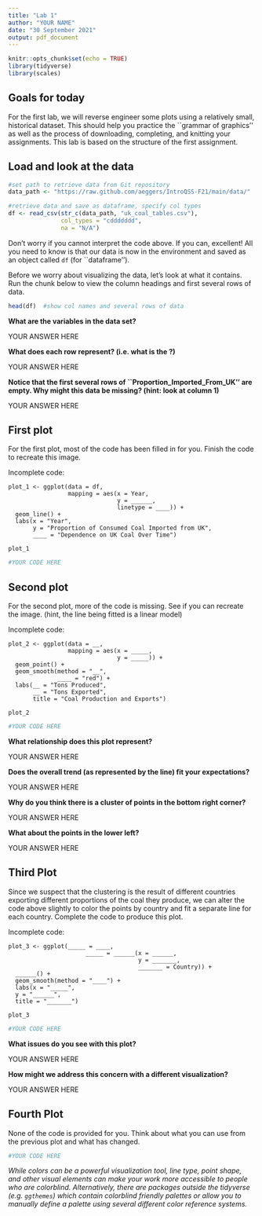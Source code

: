 ---
title: "Lab 1"
author: "YOUR NAME"
date: "30 September 2021"
output: pdf_document
---

```{r setup, include=FALSE}
knitr::opts_chunk$set(echo = TRUE)
library(tidyverse)
library(scales)
```


## Goals for today

For the first lab, we will reverse engineer some plots using a relatively small, historical dataset. This should help you practice the ``grammar of graphics'' as well as the process of downloading, completing, and knitting your assignments. This lab is based on the structure of the first assignment. 

## Load and look at the data

```{r, message = FALSE, echo = FALSE}
#set path to retrieve data from Git repository
data_path <- "https://raw.github.com/aeggers/IntroQSS-F21/main/data/"  

```

```{r, message = FALSE, echo = FALSE}
#retrieve data and save as dataframe, specify col types
df <- read_csv(str_c(data_path, "uk_coal_tables.csv"), 
               col_types = "cddddddd", 
               na = "N/A") 
```

Don't worry if you cannot interpret the code above. If you can, excellent! All you need to know is that our data is now in the environment and saved as an object called ``df`` (for ``dataframe'').

Before we worry about visualizing the data, let's look at what it contains. Run the chunk below to view the column headings and first several rows of data. 

```{r, message = FALSE}
head(df)  #show col names and several rows of data
```

**What are the variables in the data set?**

YOUR ANSWER HERE

**What does each row represent? (i.e. what is the \textit{unit of observation}?)**

YOUR ANSWER HERE 
 
**Notice that the first several rows of ``Proportion_Imported_From_UK'' are empty. Why might this data be missing? (hint: look at column 1) **

YOUR ANSWER HERE  


## First plot

For the first plot, most of the code has been filled in for you. Finish the code to recreate this image.

Incomplete code:

    plot_1 <- ggplot(data = df, 
                     mapping = aes(x = Year, 
                                   y = ______, 
                                   linetype = ____)) + 
      geom_line() + 
      labs(x = "Year", 
           y = "Proportion of Consumed Coal Imported from UK", 
           ____ = "Dependence on UK Coal Over Time") 
    
    plot_1

```{r, message = FALSE}
#YOUR CODE HERE
```


## Second plot

For the second plot, more of the code is missing. See if you can recreate the image. (hint, the line being fitted is a linear model)

Incomplete code:

    plot_2 <- ggplot(data = __, 
                     mapping = aes(x = _____, 
                                   y = _____)) + 
      geom_point() +
      geom_smooth(method = "__", 
                  ____ = "red") +
      labs(__ = "Tons Produced", 
           __ = "Tons Exported", 
           title = "Coal Production and Exports")
    
    plot_2


```{r, message = FALSE}
#YOUR CODE HERE
```

**What relationship does this plot represent?**

YOUR ANSWER HERE 

**Does the overall trend (as represented by the line) fit your expectations?**

YOUR ANSWER HERE 

**Why do you think there is a cluster of points in the bottom right corner?**

YOUR ANSWER HERE   

**What about the points in the lower left?**

YOUR ANSWER HERE 

## Third Plot

Since we suspect that the clustering is the result of different countries exporting different proportions of the coal they produce, we can alter the code above slightly to color the points by country and fit a separate line for each country. Complete the code to produce this plot.

Incomplete code:

    plot_3 <- ggplot(_____ = ____, 
                          _____ = ______(x = ______, 
                                         y = _______, 
                                         _______ = Country)) + 
      ______() + 
      geom_smooth(method = "____") + 
      labs(x = "_____", 
      y = "______", 
      title = "_______")
    
    plot_3


```{r, message = FALSE}
#YOUR CODE HERE
```

**What issues do you see with this plot?**

YOUR ANSWER HERE  

**How might we address this concern with a different visualization?**

YOUR ANSWER HERE 

## Fourth Plot

None of the code is provided for you. Think about what you can use from the previous plot and what has changed.

```{r, message = FALSE}
#YOUR CODE HERE
```

*While colors can be a powerful visualization tool, line type, point shape, and other visual elements can make your work more accessible to people who are colorblind. Alternatively, there are packages outside the tidyverse (e.g. ``ggthemes``) which contain colorblind friendly palettes or allow you to manually define a palette using several different color reference systems.*